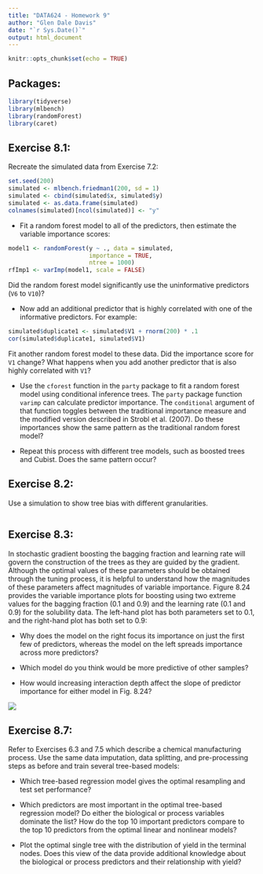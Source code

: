 ```yaml
---
title: "DATA624 - Homework 9"
author: "Glen Dale Davis"
date: "`r Sys.Date()`"
output: html_document
---
```


```r
knitr::opts_chunk$set(echo = TRUE)
```

## Packages:

```r
library(tidyverse)
library(mlbench)
library(randomForest)
library(caret)

```

## Exercise 8.1:

Recreate the simulated data from Exercise 7.2:

```r
set.seed(200)
simulated <- mlbench.friedman1(200, sd = 1)
simulated <- cbind(simulated$x, simulated$y)
simulated <- as.data.frame(simulated)
colnames(simulated)[ncol(simulated)] <- "y"

```

* Fit a random forest model to all of the predictors, then estimate the variable importance scores:

```r
model1 <- randomForest(y ~ ., data = simulated,
                       importance = TRUE,
                       ntree = 1000)
rfImp1 <- varImp(model1, scale = FALSE)

```

Did the random forest model significantly use the uninformative predictors (`V6` to `V10`)?

* Now add an additional predictor that is highly correlated with one of the informative predictors. For example:

```r
simulated$duplicate1 <- simulated$V1 + rnorm(200) * .1
cor(simulated$duplicate1, simulated$V1)

```
                           
Fit another random forest model to these data. Did the importance score for `V1` change? What happens when you add another predictor that is also highly correlated with `V1`?

* Use the `cforest` function in the `party` package to fit a random forest model using conditional inference trees. The `party` package function `varimp` can calculate predictor importance. The `conditional` argument of that function toggles between the traditional importance measure and the modified version described in Strobl et al. (2007). Do these importances show the same pattern as the traditional random forest model?

* Repeat this process with different tree models, such as boosted trees and Cubist. Does the same pattern occur?

## Exercise 8.2:

Use a simulation to show tree bias with different granularities.

```r

```

## Exercise 8.3:

In stochastic gradient boosting the bagging fraction and learning rate will govern the construction of the trees as they are guided by the gradient. Although the optimal values of these parameters should be obtained through the tuning process, it is helpful to understand how the magnitudes of these parameters affect magnitudes of variable importance. Figure 8.24 provides the variable importance plots for boosting using two extreme values for the bagging fraction (0.1 and 0.9) and the learning rate (0.1 and 0.9) for the solubility data. The left-hand plot has both parameters set to 0.1,  and the right-hand plot has both set to 0.9:

* Why does the model on the right focus its importance on just the first few of predictors, whereas the model on the left spreads importance across more predictors?

* Which model do you think would be more predictive of other samples?

* How would increasing interaction depth affect the slope of predictor importance for either model in Fig. 8.24?

![](https://raw.githubusercontent.com/geedoubledee/data624_homework9/main/ex8_3.png)

## Exercise 8.7:

Refer to Exercises 6.3 and 7.5 which describe a chemical manufacturing process. Use the same data imputation, data splitting, and pre-processing steps as before and train several tree-based models:

* Which tree-based regression model gives the optimal resampling and test set  performance?

* Which predictors are most important in the optimal tree-based regression model? Do either the biological or process variables dominate the list? How do the top 10 important predictors compare to the top 10 predictors from the optimal linear and nonlinear models?

* Plot the optimal single tree with the distribution of yield in the terminal nodes. Does this view of the data provide additional knowledge about the biological or process predictors and their relationship with yield?
